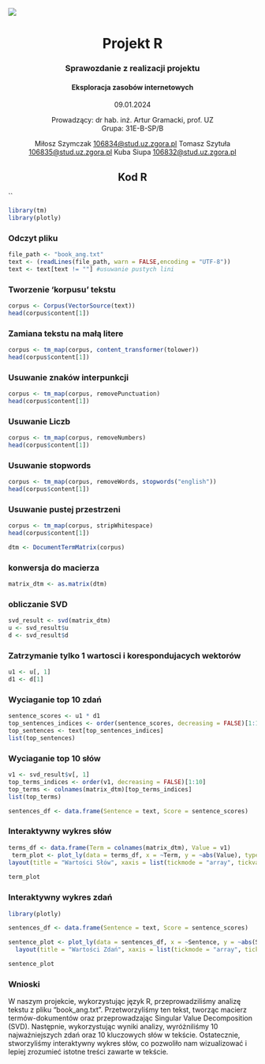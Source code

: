 ![](uzLogo.webp)

<center>

# Projekt R

### Sprawozdanie z realizacji projektu

#### Eksploracja zasobów internetowych

09.01.2024

Prowadzący: dr hab. inż. Artur Gramacki, prof. UZ\
Grupa: 31E-B-SP/B

Miłosz Szymczak [106834\@stud.uz.zgora.pl](mailto:106834@stud.uz.zgora.pl){.email} Tomasz Szytuła [106835\@stud.uz.zgora.pl](mailto:106835@stud.uz.zgora.pl){.email} Kuba Siupa [106832\@stud.uz.zgora.pl](mailto:106832@stud.uz.zgora.pl){.email}

## 

## Kod R

</center>
``

```{r message=FALSE}

library(tm)
library(plotly)
```
### Odczyt pliku
```{r message=FALSE}
file_path <- "book_ang.txt" 
text <- (readLines(file_path, warn = FALSE,encoding = "UTF-8"))
text <- text[text != ""] #usuwanie pustych lini

```
### Tworzenie 'korpusu' tekstu
```{r message=FALSE }
corpus <- Corpus(VectorSource(text))
head(corpus$content[1])
```
### Zamiana tekstu na małą litere 
```{r message=FALSE}
corpus <- tm_map(corpus, content_transformer(tolower))
head(corpus$content[1])
```
### Usuwanie znaków interpunkcji
```{r message=FALSE}
corpus <- tm_map(corpus, removePunctuation)
head(corpus$content[1])
```
### Usuwanie Liczb
```{r message=FALSE}
corpus <- tm_map(corpus, removeNumbers)
head(corpus$content[1])
```
### Usuwanie stopwords
```{r message=FALSE}
corpus <- tm_map(corpus, removeWords, stopwords("english"))
head(corpus$content[1])
```
### Usuwanie pustej przestrzeni
```{r message=FALSE}
corpus <- tm_map(corpus, stripWhitespace)
head(corpus$content[1])

dtm <- DocumentTermMatrix(corpus)

```
### konwersja do macierza
```{r message=FALSE}
matrix_dtm <- as.matrix(dtm)

```
### obliczanie SVD
```{r message=FALSE}
svd_result <- svd(matrix_dtm)
u <- svd_result$u
d <- svd_result$d
```
### Zatrzymanie tylko 1 wartosci i korespondujacych wektorów
```{r message=FALSE}
u1 <- u[, 1]
d1 <- d[1]
```
### Wyciaganie top 10 zdań
```{r message=FALSE}
sentence_scores <- u1 * d1
top_sentences_indices <- order(sentence_scores, decreasing = FALSE)[1:10]
top_sentences <- text[top_sentences_indices]
list(top_sentences)
```
### Wyciaganie top 10 słów
```{r message=FALSE}
v1 <- svd_result$v[, 1]
top_terms_indices <- order(v1, decreasing = FALSE)[1:10]
top_terms <- colnames(matrix_dtm)[top_terms_indices]
list(top_terms)

sentences_df <- data.frame(Sentence = text, Score = sentence_scores)
```
### Interaktywny wykres słów
```{r message=FALSE,echo=FALSE}
terms_df <- data.frame(Term = colnames(matrix_dtm), Value = v1)
 term_plot <- plot_ly(data = terms_df, x = ~Term, y = ~abs(Value), type = "bar") %>%
layout(title = "Wartości Słów", xaxis = list(tickmode = "array", tickvals = NULL, ticktext = NULL))
 
term_plot
```
### Interaktywny wykres zdań
```{r message=FALSE,echo=FALSE}
library(plotly)

sentences_df <- data.frame(Sentence = text, Score = sentence_scores)

sentence_plot <- plot_ly(data = sentences_df, x = ~Sentence, y = ~abs(Score), type = "bar") %>%
  layout(title = "Wartości Zdań", xaxis = list(tickmode = "array", tickvals = NULL, ticktext = NULL))

sentence_plot
```
### Wnioski 
W naszym projekcie, wykorzystując język R, przeprowadziliśmy analizę tekstu z pliku "book_ang.txt". Przetworzyliśmy ten tekst, tworząc macierz termów-dokumentów oraz przeprowadzając Singular Value Decomposition (SVD). Następnie, wykorzystując wyniki analizy, wyróżniliśmy 10 najważniejszych zdań oraz 10 kluczowych słów w tekście. Ostatecznie, stworzyliśmy interaktywny wykres słów, co pozwoliło nam wizualizować i lepiej zrozumieć istotne treści zawarte w tekście.







